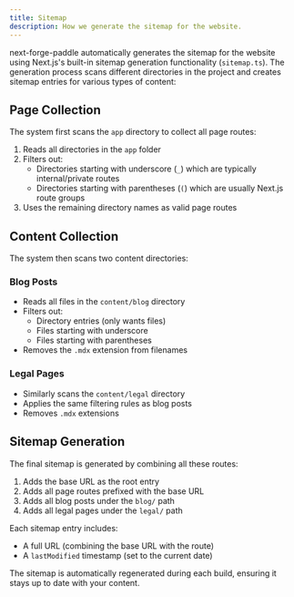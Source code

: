 ```yaml
---
title: Sitemap
description: How we generate the sitemap for the website.
---
```


next-forge-paddle automatically generates the sitemap for the website using Next.js's built-in sitemap generation functionality (`sitemap.ts`). The generation process scans different directories in the project and creates sitemap entries for various types of content:

## Page Collection

The system first scans the `app` directory to collect all page routes:

1. Reads all directories in the `app` folder
2. Filters out:
   - Directories starting with underscore (`_`) which are typically internal/private routes
   - Directories starting with parentheses (`(`)  which are usually Next.js route groups
3. Uses the remaining directory names as valid page routes

## Content Collection

The system then scans two content directories:

### Blog Posts
- Reads all files in the `content/blog` directory
- Filters out:
  - Directory entries (only wants files)
  - Files starting with underscore
  - Files starting with parentheses
- Removes the `.mdx` extension from filenames

### Legal Pages
- Similarly scans the `content/legal` directory
- Applies the same filtering rules as blog posts
- Removes `.mdx` extensions

## Sitemap Generation

The final sitemap is generated by combining all these routes:

1. Adds the base URL as the root entry
2. Adds all page routes prefixed with the base URL
3. Adds all blog posts under the `blog/` path
4. Adds all legal pages under the `legal/` path

Each sitemap entry includes:
- A full URL (combining the base URL with the route)
- A `lastModified` timestamp (set to the current date)

The sitemap is automatically regenerated during each build, ensuring it stays up to date with your content.
